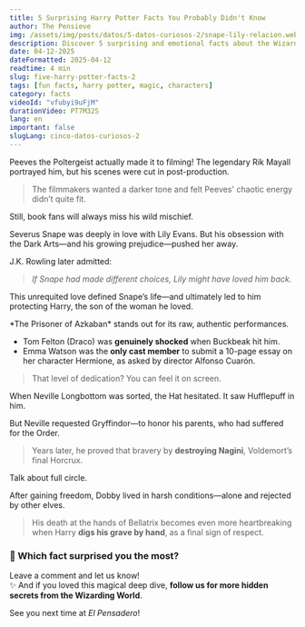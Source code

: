```yaml
---
title: 5 Surprising Harry Potter Facts You Probably Didn't Know
author: The Pensieve
img: /assets/img/posts/datos/5-datos-curiosos-2/snape-lily-relacion.webp
description: Discover 5 surprising and emotional facts about the Wizarding World. We bet you didn’t see these coming!
date: 04-12-2025
dateFormatted: 2025-04-12
readtime: 4 min
slug: five-harry-potter-facts-2
tags: [fun facts, harry potter, magic, characters]
category: facts
videoId: "vfubyi9uFjM"
durationVideo: PT7M32S
lang: en
important: false
slugLang: cinco-datos-curiosos-2
---
```



<Article>

<Section title="1. 🧻 **Peeves Was Filmed… But Cut**">
Peeves the Poltergeist actually made it to filming! The legendary Rik Mayall portrayed him, but his scenes were cut in post-production.

> The filmmakers wanted a darker tone and felt Peeves' chaotic energy didn’t quite fit.

Still, book fans will always miss his wild mischief.
</Section>

<Section title="2. 💔 **Snape and Lily Could Have Been Together**">
Severus Snape was deeply in love with Lily Evans. But his obsession with the Dark Arts—and his growing prejudice—pushed her away.

J.K. Rowling later admitted:  
> _If Snape had made different choices, Lily might have loved him back._

This unrequited love defined Snape’s life—and ultimately led to him protecting Harry, the son of the woman he loved.
</Section>

<Section title="3. 🎬 **The Film With the Most Improvisation**">
*The Prisoner of Azkaban* stands out for its raw, authentic performances.

- Tom Felton (Draco) was **genuinely shocked** when Buckbeak hit him.
- Emma Watson was the **only cast member** to submit a 10-page essay on her character Hermione, as asked by director Alfonso Cuarón.

> That level of dedication? You can feel it on screen.
</Section>

<Section title="4. 🦁 **Neville Almost Ended Up in Hufflepuff**">
When Neville Longbottom was sorted, the Hat hesitated. It saw Hufflepuff in him.

But Neville requested Gryffindor—to honor his parents, who had suffered for the Order.

> Years later, he proved that bravery by **destroying Nagini**, Voldemort’s final Horcrux.

Talk about full circle.
</Section>

<Section title="5. 🧦 **Dobby’s Life Was Even Sadder Than We Thought**">
After gaining freedom, Dobby lived in harsh conditions—alone and rejected by other elves.

> His death at the hands of Bellatrix becomes even more heartbreaking when Harry **digs his grave by hand**, as a final sign of respect.

### 📣 Which fact surprised you the most?

Leave a comment and let us know!  
✨ And if you loved this magical deep dive, **follow us for more hidden secrets from the Wizarding World**.

See you next time at *El Pensadero*!
</Section>

</Article>
